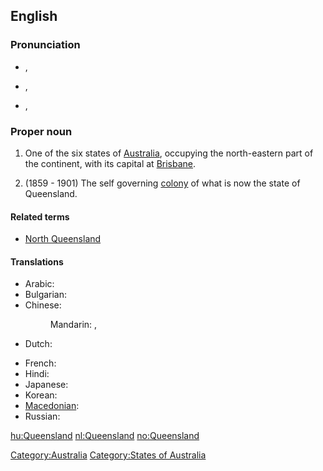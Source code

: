 ==English==
{{wikipedia}}

===Pronunciation===
* {{a|AusE}} {{IPA|/ˈkwɪːnzˌlæːnd/}}, {{SAMPA|/"kwI:nz%l{nd/}}
* {{a|UK}} {{IPA|/ˈkwiːnz.lænd/}}, {{SAMPA|/"kwi:nz.l{nd/}}
* {{a|US}} {{IPA|/ˈkwiːnzlənd/}}, {{SAMPA|/"kwi:nzl@nd/}}

===Proper noun===
{{en-proper noun}}

# One of the six states of [[Australia]], occupying the north-eastern part of the continent, with its capital at [[Brisbane]].
# {{historical}} (1859 - 1901) The self governing [[colony]] of what is now the state of Queensland.

====Related terms====
* [[North Queensland]]

====Translations====
{{trans-top|Australian state}}
* Arabic: {{t|ar|كوينزلاند|m|tr=kwinzland|sc=Arab}}
* Bulgarian: {{t-|bg|Куиинсланд}}
* Chinese:
*: Mandarin: {{t|zh|昆士蘭|sc=Hani}}, {{t|zh|昆士兰|tr=Kūnshìlán|sc=Hani}}
* Dutch: {{t+|nl|Queensland}}
{{trans-mid}}
* French: {{t-|fr|Queensland|m}}
* Hindi: {{t|hi|क्वींसलैंड|tr=kvīnslaiṇḍ|sc=Deva}}
* Japanese: {{t|ja|クイーンズラン|tr=Kuīnzurando|sc=Jpan}}
* Korean: {{t|ko|퀸즐랜드|tr=Kwinjeullaendeu|sc=Kore}}
* [[Macedonian]]: {{t|mk|Квинсленд|m|tr=Kvínslend}}
* Russian: {{t|ru|Квинсленд|m|tr=Kvínslend}}
{{trans-bottom}}

[[Category:Australia]]
[[Category:States of Australia]]

[[hu:Queensland]]
[[nl:Queensland]]
[[no:Queensland]]